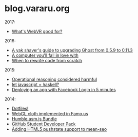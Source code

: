 # blog.vararu.org

2017:

- [What's WebVR good for?](/why-webvr)

2016:

- [A yak shaver's guide to upgrading Ghost from 0.5.9 to 0.11.3](/yak-shaving-ghost)
- [A computer you'll fall in love with](/computer)
- [When to rewrite code from scratch](/rewrite-from-scratch)

2015:

- [Operational reasoning considered harmful](/operational-reasoning)
- [let javascript = haskell?](/let-javascript-haskell)
- [Deploying an app with Facebook Login in 5 minutes](/meteor-sso)

2014:

- [Dotfiles!](/dotfiles)
- [WebGL cloth implemented in Famo.us](/famous-cloth)
- [Humble asm.js Bundle](/humble-asm)
- [GitHub Student Developer Pack](/github-pack)
- [Adding HTML5 pushstate support to mean-seo](/mean-seo)
